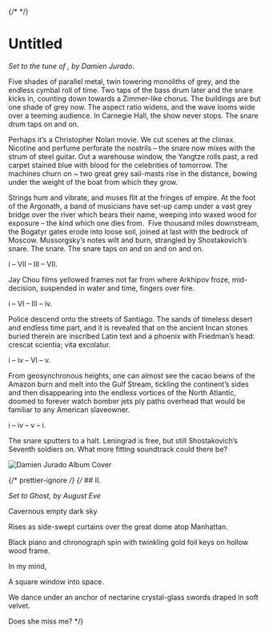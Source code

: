 
<Navbar />

{/* <Footbar /> */}

# Untitled

<div style={{ marginTop: "0rem" }} />

_Set to the tune of <CustomLink text="Meeting Eddie Smith" href="https://www.youtube.com/watch?v=V-T6ij4L-R0" />, by Damien Jurado_.

Five shades of parallel metal, twin towering monoliths of grey, and the endless cymbal roll of time. Two taps of the bass drum later and the snare kicks in, counting down towards a Zimmer-like chorus. The buildings are but one shade of grey now. The aspect ratio widens, and the wave looms wide over a teeming audience. In Carnegie Hall, the show never stops. The snare drum taps on and on.

Perhaps it’s a Christopher Nolan movie. We cut scenes at the climax. Nicotine and perfume perforate the nostrils – the snare now mixes with the strum of steel guitar. Out a warehouse window, the Yangtze rolls past, a red carpet stained blue with blood for the celebrities of tomorrow. The machines churn on ~ two great grey sail-masts rise in the distance, bowing under the weight of the boat from which they grow.

Strings hum and vibrate, and muses flit at the fringes of empire. At the foot of the Argonath, a band of musicians have set-up camp under a vast grey bridge over the river which bears their name, weeping into waxed wood for exposure – the kind which one dies from.  Five thousand miles downstream, the Bogatyr gates erode into loose soil, joined at last with the bedrock of Moscow. Mussorgsky’s notes wilt and burn, strangled by Shostakovich’s snare. The snare. The snare taps on and on and on and on.

i – VII – III – VII.

Jay Chou films yellowed frames not far from where Arkhipov froze, mid-decision, suspended in water and time, fingers over fire.

i – VI – III – iv.

Police descend onto the streets of Santiago. The sands of timeless desert and endless time part, and it is revealed that on the ancient Incan stones buried therein are inscribed Latin text and a phoenix with Friedman’s head: crescat scientia; vita excolatur.

i – iv – VI – v.

From geosynchronous heights, one can almost see the cacao beans of the Amazon burn and melt into the Gulf Stream, tickling the continent’s sides and then disappearing into the endless vortices of the North Atlantic, doomed to forever watch bomber jets ply paths overhead that would be familiar to any American slaveowner.

i – iv – v – i.

The snare sputters to a halt. Leningrad is free, but still Shostakovich’s Seventh soldiers on. What more fitting soundtrack could there be?

![Damien Jurado Album Cover](/assets/blog/reggae.jpg)

{/* prettier-ignore */}
{/* ## II.

_Set to Ghost, by August Eve_

Cavernous empty dark sky

Rises as side-swept curtains over the great dome atop Manhattan.

Black piano and chronograph spin with twinkling gold foil keys on hollow wood frame.

In my mind,

A square window into space.

We dance under an anchor of nectarine crystal-glass swords draped in soft velvet.

Does she miss me? \*/}
